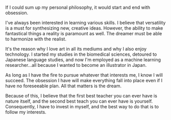 If I could sum up my personal philosophy, it would start and end with obsession.

I've always been interested in learning various skills. I believe that versatility is a must for synthesizing new, creative ideas. However, the ability to make fantastical things a reality is paramount as well. The dreamer must be able to harmonize with the realist.

It's the reason why I love art in all its mediums and why I also enjoy technology. I started my studies in the biomedical sciences, detoured to Japanese language studies, and now I'm employed as a machine learning researcher...all because I wanted to become an illustrator in Japan.

As long as I have the fire to pursue whatever that interests me, I know I will succeed. The obsession I have will make everything fall into place even if I have no foreseeable plan. All that matters is the dream.

Because of this, I believe that the first best teacher you can ever have is nature itself, and the second best teach you can ever have is yourself. Consequently, I have to invest in myself, and the best way to do that is to follow my interests.